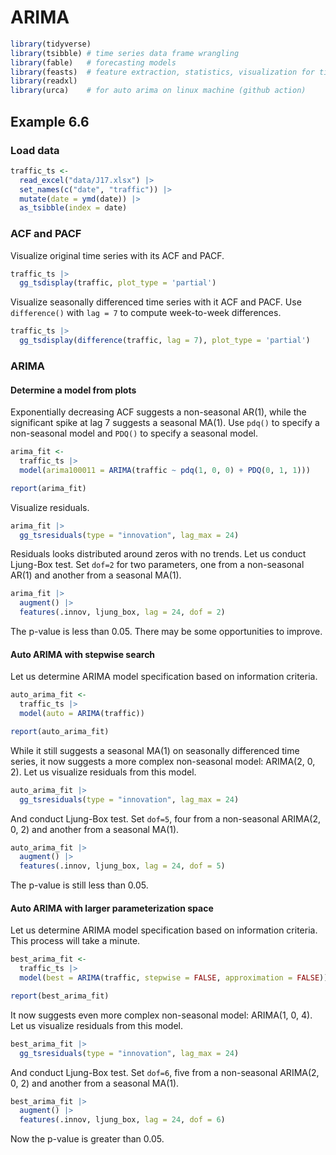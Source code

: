# ARIMA

```r
library(tidyverse)
library(tsibble) # time series data frame wrangling
library(fable)   # forecasting models
library(feasts)  # feature extraction, statistics, visualization for time series data
library(readxl)
library(urca)    # for auto arima on linux machine (github action)
```


## Example 6.6

### Load data

```r
traffic_ts <- 
  read_excel("data/J17.xlsx") |> 
  set_names(c("date", "traffic")) |> 
  mutate(date = ymd(date)) |> 
  as_tsibble(index = date)
```

### ACF and PACF

Visualize original time series with its ACF and PACF.

```r
traffic_ts |> 
  gg_tsdisplay(traffic, plot_type = 'partial')
```


Visualize seasonally differenced time series with it ACF and PACF. Use `difference()` with `lag = 7` to compute week-to-week differences.

```r
traffic_ts |> 
  gg_tsdisplay(difference(traffic, lag = 7), plot_type = 'partial')
```

### ARIMA

#### Determine a model from plots

Exponentially decreasing ACF suggests a non-seasonal AR(1), while the significant spike at lag 7 suggests a seasonal MA(1). Use `pdq()` to specify a non-seasonal model and `PDQ()` to specify a seasonal model.

```r
arima_fit <- 
  traffic_ts |> 
  model(arima100011 = ARIMA(traffic ~ pdq(1, 0, 0) + PDQ(0, 1, 1)))

report(arima_fit)
```

Visualize residuals.

```r
arima_fit |> 
  gg_tsresiduals(type = "innovation", lag_max = 24)
```

Residuals looks distributed around zeros with no trends. Let us conduct Ljung-Box test. Set `dof=2` for two parameters, one from a non-seasonal AR(1) and another from a seasonal MA(1).

```r
arima_fit |> 
  augment() |> 
  features(.innov, ljung_box, lag = 24, dof = 2)
```

The p-value is less than 0.05. There may be some opportunities to improve.


#### Auto ARIMA with stepwise search

Let us determine ARIMA model specification based on information criteria.

```r
auto_arima_fit <- 
  traffic_ts |> 
  model(auto = ARIMA(traffic))

report(auto_arima_fit)
```

While it still suggests a seasonal MA(1) on seasonally differenced time series, it now suggests a more complex non-seasonal model: ARIMA(2, 0, 2). Let us visualize residuals from this model.

```r
auto_arima_fit |> 
  gg_tsresiduals(type = "innovation", lag_max = 24)
```

And conduct Ljung-Box test. Set `dof=5`, four from a non-seasonal ARIMA(2, 0, 2) and another from a seasonal MA(1).

```r
auto_arima_fit |> 
  augment() |> 
  features(.innov, ljung_box, lag = 24, dof = 5)
```

The p-value is still less than 0.05.


#### Auto ARIMA with larger parameterization space

Let us determine ARIMA model specification based on information criteria. This process will take a minute.

```r
best_arima_fit <- 
  traffic_ts |> 
  model(best = ARIMA(traffic, stepwise = FALSE, approximation = FALSE))

report(best_arima_fit)
```

It now suggests even more complex non-seasonal model: ARIMA(1, 0, 4). Let us visualize residuals from this model.

```r
best_arima_fit |> 
  gg_tsresiduals(type = "innovation", lag_max = 24)
```

And conduct Ljung-Box test. Set `dof=6`, five from a non-seasonal ARIMA(2, 0, 2) and another from a seasonal MA(1).

```r
best_arima_fit |> 
  augment() |> 
  features(.innov, ljung_box, lag = 24, dof = 6)
```

Now the p-value is greater than 0.05.


